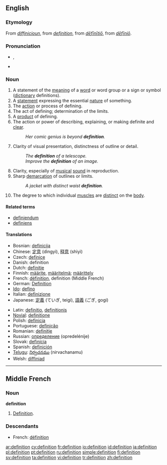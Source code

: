 {{see|définition}}
==English==
{{wikipedia}}

===Etymology===
From {{ME.}} ''[[diffinicioun#Middle English|diffinicioun]]'', from {{MF.}} ''[[#Middle French|definition]]'', from {{L.}} ''[[definitio#Latin|dēfīnītiō]]'', from ''[[definio#Latin|dēfīniō]]''.

===Pronunciation===
* {{IPA|/ˌdɛfɪˈnɪʃən/}}, {{SAMPA|/%defI"nIS@n/}}
* {{audio|en-us-definition.ogg|Audio (US)}}

===Noun===
{{en-noun}}

# A statement of the [[meaning]] of a [[word]] or word group or a sign or symbol ([[dictionary]] definitions).
# A [[statement]] expressing the essential [[nature]] of something.
# The [[action]] or process of defining.
# The act of defining; determination of the limits.
# A [[product]] of defining.
# The action or power of describing, explaining, or making definite and [[clear]].
#: ''Her comic genius is beyond '''definition'''.''
# Clarity of visual presentation, distinctness of outline or detail.
#: ''The '''definition''' of a telescope.''
#: ''Improve the '''definition''' of an image.''
# Clarity, especially of [[musical]] [[sound]] in reproduction.
# Sharp [[demarcation]] of outlines or limits.
#: ''A jacket with distinct waist '''definition'''.''
# {{bodybuilding}} The degree to which individual [[muscle]]s are [[distinct]] on the [[body]].

====Related terms====
* [[definiendum]]
* [[definiens]]

====Translations====
{{trans-top|Definition}}
*Bosnian: [[definicija]] {{f}}
*Chinese: [[定意]] (dìngyì), [[释意]] (shìyì)
*Czech: [[definice]] {{f}}
*Danish: definition
*Dutch: [[definitie]] {{f}}
*Finnish: [[määrite]], [[määritelmä]]; [[määrittely]]
*French: [[définition]], definition (Middle French)
*German: [[Definition]] {{f}}
*[[Ido]]: [[defino]]
*Italian: [[definizione]] {{f}}
*Japanese: [[定義]] (ていぎ, teigi), [[語義]] (ごぎ, gogi)
{{trans-mid}}
*Latin: [[definitio]], [[definitionis]]
*[[Novial]]: [[definitione]]
*Polish: [[definicja]] {{f}}
*Portuguese: [[definição]] {{f}}
*Romanian: [[definiţie]] {{f}}
*Russian: [[определение]] (opredelénije) {{n}}
*Slovak: [[definícia]] {{f}}
*Spanish: [[definición]] {{f}}
*[[Telugu]]: [[నిర్వచనము]] (nirvachanamu)
*Welsh: [[diffiniad]] {{m}}
{{trans-bottom}}

----

==Middle French==

===Noun===
'''definition'''

# [[#English|Definition]].

===Descendants===
* French: [[définition]]

[[ar:definition]]
[[cy:definition]]
[[fr:definition]]
[[io:definition]]
[[id:definition]]
[[ja:definition]]
[[pl:definition]]
[[pt:definition]]
[[ru:definition]]
[[simple:definition]]
[[fi:definition]]
[[sv:definition]]
[[ta:definition]]
[[vi:definition]]
[[tr:definition]]
[[zh:definition]]